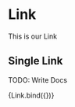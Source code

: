 
<Meta title="components/atoms/Link" decorators={[withDesign]} />

# Link

This is our Link

## Single Link

TODO: Write Docs

<Canvas>
  <Story
    name="Link"
    parameters={{
      design: {
        type: 'figma',
        url: '',
      },
    }}
    argTypes={{
      size: {
        control: {
          type: 'radio',
          options: ['default', 'small', 'large'],
        },
      },
    }}
    args={{
      href: '#',
      className: '',
      children: 'Zobraziť viac',
      hasIcon: true,
      uppercase: true,
    }}
  >
    {Link.bind({})}
  </Story>
</Canvas>

<ArgsTable of={Link} />
